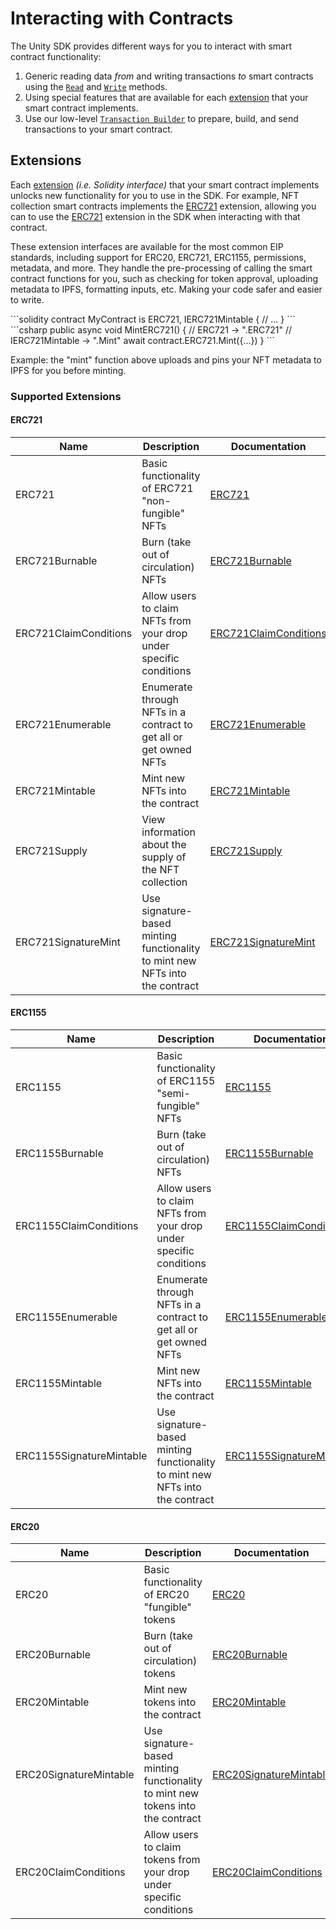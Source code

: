 
# Interacting with Contracts

The Unity SDK provides different ways for you to interact with smart contract functionality:

1. Generic reading data _from_ and writing transactions _to_ smart contracts using the [`Read`](/unity/contracts/read) and [`Write`](/unity/contracts/write) methods.
2. Using special features that are available for each [extension](/solidity/extensions) that your smart contract implements.
3. Use our low-level [`Transaction Builder`](/unity/contracts/prepare) to prepare, build, and send transactions to your smart contract.

## Extensions

Each [extension](/solidity/extensions) _(i.e. Solidity interface)_ that your smart contract implements unlocks new functionality for you to use in the SDK.
For example, NFT collection smart contracts implements the [ERC721](/solidity/extensions/erc721) extension,
allowing you can to use the [ERC721](/unity/contracts/erc721/erc721) extension in the SDK when interacting with that contract.

These extension interfaces are available for the most common EIP standards, including support for ERC20, ERC721, ERC1155, permissions, metadata,
and more. They handle the pre-processing of calling the smart contract functions for you, such as checking for token approval, uploading metadata to IPFS, formatting inputs, etc.
Making your code safer and easier to write.

<div
  style={{
    width: "100%",
    display: "flex",
    alignItems: "center",
    gap: "2%",
  }}
>
  <div
    style={{
      width: "48%",
      display: "flex",
      flexDirection: "column",
    }}
  >
  ```solidity
  contract MyContract is 
    ERC721, 
    IERC721Mintable {
      // ...
    }
  ```
  </div>
    <div
    style={{
      width: "48%",
      display: "flex",
      flexDirection: "column",
    }}
  >
  ```csharp
  public async void MintERC721() {
    // ERC721 -> ".ERC721"
    // IERC721Mintable -> ".Mint"
    await contract.ERC721.Mint({...})
  }
  ```
  </div>
</div>
<p style={{opacity:0.9}}>Example: the "mint" function above uploads and pins your NFT metadata to IPFS for you before minting.</p>

### Supported Extensions

#### ERC721

| Name                  | Description                                                                  | Documentation                                                          |
| --------------------- | ---------------------------------------------------------------------------- | ---------------------------------------------------------------------- |
| ERC721                | Basic functionality of ERC721 "non-fungible" NFTs                            | [ERC721](/unity/contracts/erc721/erc721)                               |
| ERC721Burnable        | Burn (take out of circulation) NFTs                                          | [ERC721Burnable](/unity/contracts/erc721/erc721burnable)               |
| ERC721ClaimConditions | Allow users to claim NFTs from your drop under specific conditions           | [ERC721ClaimConditions](/unity/contracts/erc721/erc721claimconditions) |
| ERC721Enumerable      | Enumerate through NFTs in a contract to get all or get owned NFTs            | [ERC721Enumerable](/unity/contracts/erc721/erc721enumerable)           |
| ERC721Mintable        | Mint new NFTs into the contract                                              | [ERC721Mintable](/unity/contracts/erc721/erc721mintable)               |
| ERC721Supply          | View information about the supply of the NFT collection                      | [ERC721Supply](/unity/contracts/erc721/erc721supply)                   |
| ERC721SignatureMint   | Use signature-based minting functionality to mint new NFTs into the contract | [ERC721SignatureMint](/unity/contracts/erc721/erc721signaturemintable) |

#### ERC1155

| Name                     | Description                                                                  | Documentation                                                                 |
| ------------------------ | ---------------------------------------------------------------------------- | ----------------------------------------------------------------------------- |
| ERC1155                  | Basic functionality of ERC1155 "semi-fungible" NFTs                          | [ERC1155](/unity/contracts/erc1155/erc1155)                                   |
| ERC1155Burnable          | Burn (take out of circulation) NFTs                                          | [ERC1155Burnable](/unity/contracts/erc1155/erc1155burnable)                   |
| ERC1155ClaimConditions   | Allow users to claim NFTs from your drop under specific conditions           | [ERC1155ClaimConditions](/unity/contracts/erc1155/erc1155claimconditions)     |
| ERC1155Enumerable        | Enumerate through NFTs in a contract to get all or get owned NFTs            | [ERC1155Enumerable](/unity/contracts/erc1155/erc1155enumerable)               |
| ERC1155Mintable          | Mint new NFTs into the contract                                              | [ERC1155Mintable](/unity/contracts/erc1155/erc1155mintable)                   |
| ERC1155SignatureMintable | Use signature-based minting functionality to mint new NFTs into the contract | [ERC1155SignatureMintable](/unity/contracts/erc1155/erc1155signaturemintable) |

#### ERC20

| Name                   | Description                                                                    | Documentation                                                           |
| ---------------------- | ------------------------------------------------------------------------------ | ----------------------------------------------------------------------- |
| ERC20                  | Basic functionality of ERC20 "fungible" tokens                                 | [ERC20](/unity/contracts/erc20/erc20)                                   |
| ERC20Burnable          | Burn (take out of circulation) tokens                                          | [ERC20Burnable](/unity/contracts/erc20/erc20burnable)                   |
| ERC20Mintable          | Mint new tokens into the contract                                              | [ERC20Mintable](/unity/contracts/erc20/erc20mintable)                   |
| ERC20SignatureMintable | Use signature-based minting functionality to mint new tokens into the contract | [ERC20SignatureMintable](/unity/contracts/erc20/erc20signaturemintable) |
| ERC20ClaimConditions   | Allow users to claim tokens from your drop under specific conditions           | [ERC20ClaimConditions](/unity/contracts/erc20/erc20claimconditions)     |
